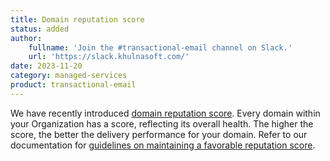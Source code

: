 ```yaml
---
title: Domain reputation score
status: added
author:
    fullname: 'Join the #transactional-email channel on Slack.'
    url: 'https://slack.khulnasoft.com/'
date: 2023-11-20
category: managed-services
product: transactional-email
---
```


We have recently introduced [domain reputation score](/managed-services/transactional-email/concepts/#reputation-score). Every domain within your Organization has a score, reflecting its overall health. The higher the score, the better the delivery performance for your domain. Refer to our documentation for [guidelines on maintaining a favorable reputation score](/managed-services/transactional-email/reference-content/understanding-tem-reputation-score/).


